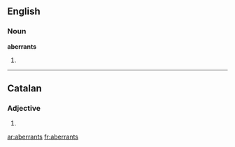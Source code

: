 ==English==

===Noun===
'''aberrants'''

#{{plural of|aberrant}}

----

==Catalan==

===Adjective===
{{ca-adj-form|m|f|p}}

# {{ca-plural of|aberrant}}

[[ar:aberrants]]
[[fr:aberrants]]